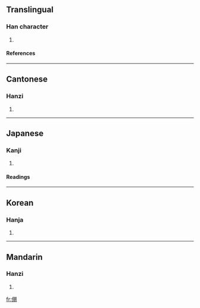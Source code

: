 ==Translingual==
===Han character===
{{Han char|rad=人|as=08|sn=10|four=2722<sub>0</sub>|canj=人月月 (OBB)}}
# {{defn|Han}}
====References====
{{Han ref|kx=0108.010|dkj=00772|dj=0229.120|hdz=10181.050|uh=5017|ud=20503|bh=D0D6|bd=53462}}
----
==Cantonese==
===Hanzi===
{{yue-hanzi|jyut=|y=paang4}}
# {{defn|Cantonese}}
----
==Japanese==
===Kanji===
{{ja-kanji|grade=|rs=人08}}
# {{defn|Japanese}}
====Readings====
{{ja-readings|on=[[ほう]] (hō), [[ぼう]] (bō)|kun=[[たすける]] (tasukeru), [[ゆだねる]] (yudaneru), [[よせる]] (yoseru)}}
----
==Korean==
===Hanja===
{{ko-hanja|hangeul=붕|rv=bung|mr=pung}}
# {{defn|Korean}}
----
==Mandarin==
===Hanzi===
{{cmn-hanzi|pin=[[péng]] (peng2)|wg=p'eng<sup>2</sup>}}
# {{defn|Mandarin}}

[[fr:倗]]